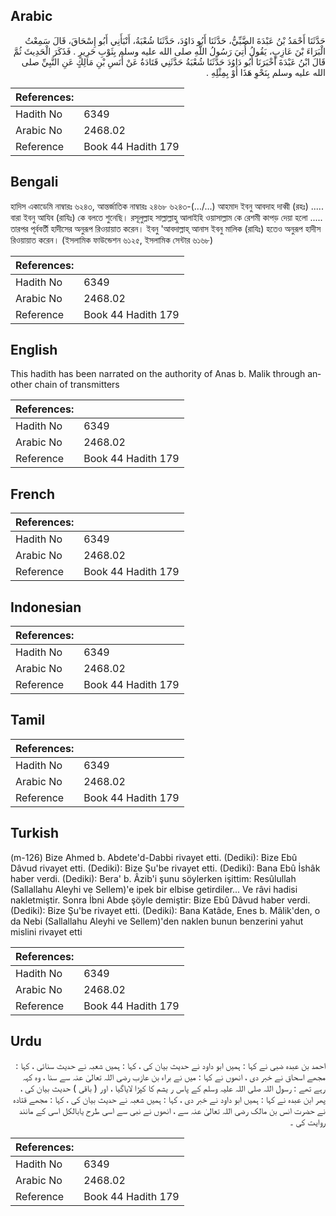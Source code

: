 ## Arabic


<div dir="rtl" lang="ar" style={{fontSize:'larger',backgroundColor:'#f8f9fa',padding:20}}>
حَدَّثَنَا أَحْمَدُ بْنُ عَبْدَةَ الضَّبِّيُّ، حَدَّثَنَا أَبُو دَاوُدَ، حَدَّثَنَا شُعْبَةُ، أَنْبَأَنِي أَبُو إِسْحَاقَ، قَالَ سَمِعْتُ الْبَرَاءَ بْنَ عَازِبٍ، يَقُولُ أُتِيَ رَسُولُ اللَّهِ صلى الله عليه وسلم بِثَوْبِ حَرِيرٍ ‏.‏ فَذَكَرَ الْحَدِيثَ ثُمَّ قَالَ ابْنُ عَبْدَةَ أَخْبَرَنَا أَبُو دَاوُدَ حَدَّثَنَا شُعْبَةُ حَدَّثَنِي قَتَادَةُ عَنْ أَنَسِ بْنِ مَالِكٍ عَنِ النَّبِيِّ صلى الله عليه وسلم بِنَحْوِ هَذَا أَوْ بِمِثْلِهِ ‏.‏
</div>
<div style={{backgroundColor:'#f8f9fa',padding:20, marginBottom: 10}}><table> <thead> <tr> <th>References:</th> <th></th> </tr> </thead> <tbody><tr><td>Hadith No</td><td>6349</td></tr><tr><td>Arabic No</td><td>2468.02</td></tr><tr><td>Reference</td><td>Book 44 Hadith 179</td></tr></tbody></table></div>

## Bengali


<div dir="ltr" lang="bn" style={{fontSize:'larger',backgroundColor:'#f8f9fa',padding:20}}>
হাদিস একাডেমি নাম্বারঃ ৬২৪৩, আন্তর্জাতিক নাম্বারঃ ২৪৬৮ ৬২৪৩-(.../...) আহমাদ ইবনু আবদাহ দাব্বী (রহঃ) ..... বারা ইবনু আযিব (রাযিঃ) কে বলতে শুনেছি। রসূলুল্লাহ সাল্লাল্লাহু আলাইহি ওয়াসাল্লাম কে রেশমী কাপড় দেয়া হলো ..... তারপর পূর্ববর্তী হাদীসের অনুরূপ রিওয়ায়াত করেন। ইবনু 'আবদাল্লাহ্ আনাস ইবনু মালিক (রাযিঃ) হতেও অনুরূপ হাদীস রিওয়ায়াত করেন। (ইসলামিক ফাউন্ডেশন ৬১২৫, ইসলামিক সেন্টার ৬১৬৮)
</div>
<div style={{backgroundColor:'#f8f9fa',padding:20, marginBottom: 10}}><table> <thead> <tr> <th>References:</th> <th></th> </tr> </thead> <tbody><tr><td>Hadith No</td><td>6349</td></tr><tr><td>Arabic No</td><td>2468.02</td></tr><tr><td>Reference</td><td>Book 44 Hadith 179</td></tr></tbody></table></div>

## English


<div dir="ltr" lang="en" style={{fontSize:'larger',backgroundColor:'#f8f9fa',padding:20}}>
This hadith has been narrated on the authority of Anas b. Malik through another chain of transmitters
</div>
<div style={{backgroundColor:'#f8f9fa',padding:20, marginBottom: 10}}><table> <thead> <tr> <th>References:</th> <th></th> </tr> </thead> <tbody><tr><td>Hadith No</td><td>6349</td></tr><tr><td>Arabic No</td><td>2468.02</td></tr><tr><td>Reference</td><td>Book 44 Hadith 179</td></tr></tbody></table></div>

## French


<div dir="ltr" lang="fr" style={{fontSize:'larger',backgroundColor:'#f8f9fa',padding:20}}>

</div>
<div style={{backgroundColor:'#f8f9fa',padding:20, marginBottom: 10}}><table> <thead> <tr> <th>References:</th> <th></th> </tr> </thead> <tbody><tr><td>Hadith No</td><td>6349</td></tr><tr><td>Arabic No</td><td>2468.02</td></tr><tr><td>Reference</td><td>Book 44 Hadith 179</td></tr></tbody></table></div>

## Indonesian


<div dir="ltr" lang="id" style={{fontSize:'larger',backgroundColor:'#f8f9fa',padding:20}}>

</div>
<div style={{backgroundColor:'#f8f9fa',padding:20, marginBottom: 10}}><table> <thead> <tr> <th>References:</th> <th></th> </tr> </thead> <tbody><tr><td>Hadith No</td><td>6349</td></tr><tr><td>Arabic No</td><td>2468.02</td></tr><tr><td>Reference</td><td>Book 44 Hadith 179</td></tr></tbody></table></div>

## Tamil


<div dir="ltr" lang="ta" style={{fontSize:'larger',backgroundColor:'#f8f9fa',padding:20}}>

</div>
<div style={{backgroundColor:'#f8f9fa',padding:20, marginBottom: 10}}><table> <thead> <tr> <th>References:</th> <th></th> </tr> </thead> <tbody><tr><td>Hadith No</td><td>6349</td></tr><tr><td>Arabic No</td><td>2468.02</td></tr><tr><td>Reference</td><td>Book 44 Hadith 179</td></tr></tbody></table></div>

## Turkish


<div dir="ltr" lang="tr" style={{fontSize:'larger',backgroundColor:'#f8f9fa',padding:20}}>
(m-126) Bize Ahmed b. Abdete'd-Dabbi rivayet etti. (Dediki): Bize Ebû Dâvud rivayet etti. (Dediki): Bize Şu'be rivayet etti. (Dediki): Bana Ebû İshâk haber verdi. (Dediki): Bera' b. Âzib'i şunu söylerken işittim: Resûlullah (Sallallahu Aleyhi ve Sellem)'e ipek bir elbise getirdiler... Ve râvi hadisi nakletmiştir. Sonra İbni Abde şöyle demiştir: Bize Ebû Dâvud haber verdi. (Dediki): Bize Şu'be rivayet etti. (Dediki): Bana Katâde, Enes b. Mâlik'den, o da Nebi (Sallallahu Aleyhi ve Sellem)'den naklen bunun benzerini yahut mislini rivayet etti
</div>
<div style={{backgroundColor:'#f8f9fa',padding:20, marginBottom: 10}}><table> <thead> <tr> <th>References:</th> <th></th> </tr> </thead> <tbody><tr><td>Hadith No</td><td>6349</td></tr><tr><td>Arabic No</td><td>2468.02</td></tr><tr><td>Reference</td><td>Book 44 Hadith 179</td></tr></tbody></table></div>

## Urdu


<div dir="rtl" lang="ur" style={{fontSize:'larger',backgroundColor:'#f8f9fa',padding:20}}>
احمد بن عبدہ ضبی نے کہا : ہمیں ابو داود نے حدیث بیان کی ، کہا : ہمیں شعبہ نے حدیث سنائی ، کہا : مجھے اسحاق نے خبر دی ، انھوں نے کہا : میں نے براء بن عازب رضی اللہ تعالیٰ عنہ سے سنا ، وہ کہہ رہے تھے : رسول اللہ صلی اللہ علیہ وسلم کے پاس ر یشم کا کپڑا لایاگیا ، اور ( باقی ) حدیث بیان کی ، پھر ابن عبدہ نے کہا : ہمیں ابو داود نے خبر دی ، کہا : ہمیں شعبہ نے حدیث بیان کی ، کہا : مجھے قتادہ نے حضرت انس بن مالک رضی اللہ تعالیٰ عنہ سے ، انھوں نے نبی سے اسی طرح یابالکل اسی کے مانند روایت کی ۔
</div>
<div style={{backgroundColor:'#f8f9fa',padding:20, marginBottom: 10}}><table> <thead> <tr> <th>References:</th> <th></th> </tr> </thead> <tbody><tr><td>Hadith No</td><td>6349</td></tr><tr><td>Arabic No</td><td>2468.02</td></tr><tr><td>Reference</td><td>Book 44 Hadith 179</td></tr></tbody></table></div>